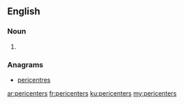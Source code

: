 ==English==

===Noun===
{{head|en}}

# {{plural of|pericenter}}

===Anagrams===
* [[pericentres#English|pericentres]]

[[ar:pericenters]]
[[fr:pericenters]]
[[ku:pericenters]]
[[my:pericenters]]